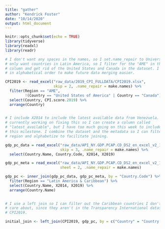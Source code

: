 ```yaml
---
title: "gather"
author: "Kendrick Foster"
date: "10/14/2020"
output: html_document
---
```


```r
knitr::opts_chunk$set(echo = TRUE)
library(tidyverse)
library(readxl)
library(readr)
```

```r

# I don't want any spaces in the names, so I set.name_repair to Universal. I
# only want countries in Latin America, so I filter for the "AME" in the Region
# column and get rid of the United States and Canada in the dataset. I arrange
# in alphabetical order to make future data merging easier.

CPI2019 <- read_excel("raw_data/2019_CPI_FULLDATA/CPI2019.xlsx", 
                      skip = 2, .name_repair = make.names) %>%
  filter(Region == "AME", 
         !(Country == "United States of America" | Country == "Canada")) %>%
  select(Country, CPI.score.2019) %>%
  arrange(Country)
  
``` 

```r

# I include X2014 to include the latest available data from Venezuela. I'm
# currently working on fixing this so I can create a column called
# "latest_available", but I have too much going on this week to include it in
# this milestone. I combine the dataset and the metadata so I can filter by
# region and alphabetize to facilitate joining.

gdp_pc_data = read_excel("raw_data/API_NY.GDP.PCAP.CD_DS2_en_excel_v2_1495414.xls", 
                         skip = 3, .name_repair = make.names) %>%
  select(Country.Name, Country.Code, X2014, X2019)

gdp_pc_meta = read_excel("raw_data/API_NY.GDP.PCAP.CD_DS2_en_excel_v2_1495414.xls", 
                         sheet = 2, .name_repair = make.names)

gdp_pc <- inner_join(gdp_pc_data, gdp_pc_meta, by = "Country.Code") %>%
  filter(Region == "Latin America & Caribbean") %>%
  select(Country.Name, X2014, X2019) %>%
  arrange(Country.Name)
  
```

```r

# I use a left join so I can filter out the Caribbean countries I don't really
# care about, since they aren't in the Transparency International dataset in
# CPI2019.

initial_join <- left_join(CPI2019, gdp_pc, by = c("Country" = "Country.Name"))

```

